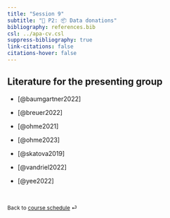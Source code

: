 ```yaml
---
title: "Session 9"
subtitle: "📂 P2: 📦 Data donations"
bibliography: references.bib
csl: ../apa-cv.csl 
suppress-bibliography: true
link-citations: false
citations-hover: false
---
```


## Literature for the presenting group

-   [@baumgartner2022]

-   [@breuer2022]

-   [@ohme2021]

-   [@ohme2023]

-   [@skatova2019]

-   [@vandriel2022]

-   [@yee2022]


<br>

::: {style="font-size: 0.875em;"}
Back to [course schedule](/index.html "Course schedule") ⏎
:::
